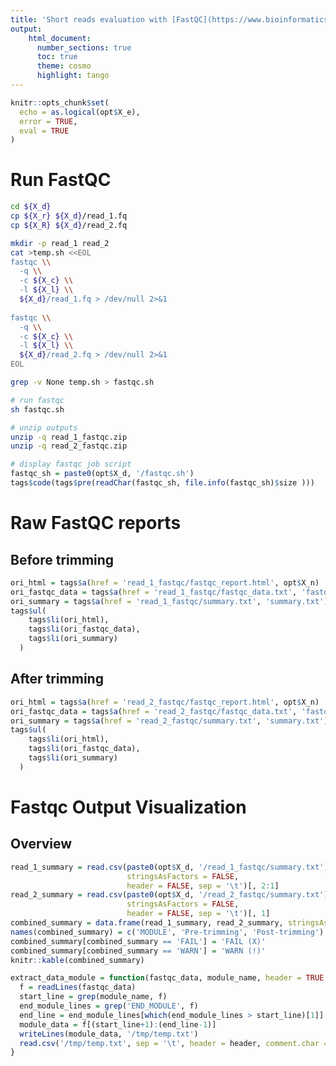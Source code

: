 ```yaml
---
title: 'Short reads evaluation with [FastQC](https://www.bioinformatics.babraham.ac.uk/projects/fastqc/)'
output:
    html_document:
      number_sections: true
      toc: true
      theme: cosmo
      highlight: tango
---
```


```r
knitr::opts_chunk$set(
  echo = as.logical(opt$X_e),
  error = TRUE,
  eval = TRUE
)
```

# Run FastQC

```bash
cd ${X_d}
cp ${X_r} ${X_d}/read_1.fq
cp ${X_R} ${X_d}/read_2.fq

mkdir -p read_1 read_2
cat >temp.sh <<EOL
fastqc \\
  -q \\
  -c ${X_c} \\
  -l ${X_l} \\
  ${X_d}/read_1.fq > /dev/null 2>&1
  
fastqc \\
  -q \\
  -c ${X_c} \\
  -l ${X_l} \\
  ${X_d}/read_2.fq > /dev/null 2>&1
EOL

grep -v None temp.sh > fastqc.sh

# run fastqc
sh fastqc.sh

# unzip outputs
unzip -q read_1_fastqc.zip
unzip -q read_2_fastqc.zip
```

```r
# display fastqc job script
fastqc_sh = paste0(opt$X_d, '/fastqc.sh')
tags$code(tags$pre(readChar(fastqc_sh, file.info(fastqc_sh)$size )))
```

# Raw FastQC reports

## Before trimming
```r
ori_html = tags$a(href = 'read_1_fastqc/fastqc_report.html', opt$X_n)
ori_fastqc_data = tags$a(href = 'read_1_fastqc/fastqc_data.txt', 'fastqc_data.txt')
ori_summary = tags$a(href = 'read_1_fastqc/summary.txt', 'summary.txt')
tags$ul(
    tags$li(ori_html),
    tags$li(ori_fastqc_data),
    tags$li(ori_summary)
  )
```

## After trimming
```r
ori_html = tags$a(href = 'read_2_fastqc/fastqc_report.html', opt$X_n)
ori_fastqc_data = tags$a(href = 'read_2_fastqc/fastqc_data.txt', 'fastqc_data.txt')
ori_summary = tags$a(href = 'read_2_fastqc/summary.txt', 'summary.txt')
tags$ul(
    tags$li(ori_html),
    tags$li(ori_fastqc_data),
    tags$li(ori_summary)
  )
```


# Fastqc Output Visualization

## Overview

```r
read_1_summary = read.csv(paste0(opt$X_d, '/read_1_fastqc/summary.txt'),
                          stringsAsFactors = FALSE,
                          header = FALSE, sep = '\t')[, 2:1]
read_2_summary = read.csv(paste0(opt$X_d, '/read_2_fastqc/summary.txt'),
                          stringsAsFactors = FALSE,
                          header = FALSE, sep = '\t')[, 1]
combined_summary = data.frame(read_1_summary, read_2_summary, stringsAsFactors = FALSE)
names(combined_summary) = c('MODULE', 'Pre-trimming', 'Post-trimming')
combined_summary[combined_summary == 'FAIL'] = 'FAIL (X)'
combined_summary[combined_summary == 'WARN'] = 'WARN (!)'
knitr::kable(combined_summary)
```

```r
extract_data_module = function(fastqc_data, module_name, header = TRUE, comment.char = "") {
  f = readLines(fastqc_data)
  start_line = grep(module_name, f)
  end_module_lines = grep('END_MODULE', f)
  end_line = end_module_lines[which(end_module_lines > start_line)[1]]
  module_data = f[(start_line+1):(end_line-1)]
  writeLines(module_data, '/tmp/temp.txt')
  read.csv('/tmp/temp.txt', sep = '\t', header = header, comment.char = comment.char)
}
```
